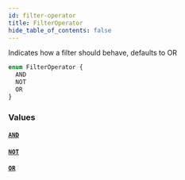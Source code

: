 ```yaml
---
id: filter-operator
title: FilterOperator
hide_table_of_contents: false
---
```



Indicates how a filter should behave, defaults to OR

```graphql
enum FilterOperator {
  AND
  NOT
  OR
}
```


### Values

#### [`AND`](#)




#### [`NOT`](#)




#### [`OR`](#)






